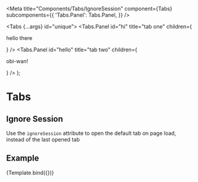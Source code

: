 

<Meta
  title="Components/Tabs/IgnoreSession"
  component={Tabs}
  subcomponents={{
    'Tabs.Panel': Tabs.Panel,
  }}
/>

  <Tabs {...args} id="unique">
    <Tabs.Panel id="hi" title="tab one" children={<p>hello there</p>} />
    <Tabs.Panel id="hello" title="tab two" children={<p>obi-wan!</p>} />
  </Tabs>
);

# Tabs

## Ignore Session

Use the `ignoreSession` attribute to open the default tab on page load, instead of the last opened tab

## Example

<Canvas>
  <Story name="Ignore Session" args={{ ignoreSession: true }}>
    {Template.bind({})}
  </Story>
</Canvas>
